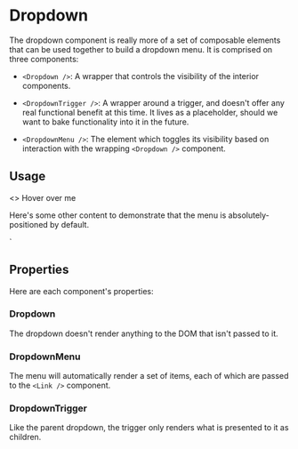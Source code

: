 

<Meta title="Components/Dropdown" component={Dropdown} />

# Dropdown

The dropdown component is really more of a set of composable elements that can be used together to build a dropdown menu. It is comprised on three components:

- `<Dropdown />`: A wrapper that controls the visibility of the interior components.

- `<DropdownTrigger />`: A wrapper around a trigger, and doesn't offer any real functional benefit at this time. It lives as a placeholder, should we want to bake functionality into it in the future.

- `<DropdownMenu />`: The element which toggles its visibility based on interaction with the wrapping `<Dropdown />` component.

## Usage

<Preview>
  <Story name="Dropdown">
    <>
      <Dropdown>
        <DropdownTrigger>Hover over me</DropdownTrigger>
        <DropdownMenu items={fixture.items} />
      </Dropdown>
      <p>
        Here's some other content to demonstrate that the menu is absolutely-positioned by default.
      </p>
    </>
    `
  </Story>
</Preview>

## Properties

Here are each component's properties:

### Dropdown

The dropdown doesn't render anything to the DOM that isn't passed to it.

<Props of={Dropdown} />

### DropdownMenu

The menu will automatically render a set of items, each of which are passed to the `<Link />` component.

<Props of={DropdownMenu} />

### DropdownTrigger

Like the parent dropdown, the trigger only renders what is presented to it as children.

<Props of={DropdownTrigger} />

